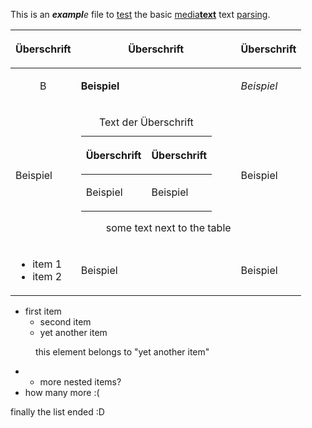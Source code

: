 {{Hauptartikel}}
This is an '''''e''xam''pl'''e'' file to [[test]] the basic [[mediawiki (language)|media'''text''']] text [https://parsing.com parsing].

{| class="wikitable"
|-
! Überschrift !! Überschrift !! Überschrift
|-
| align="center" | B || '''Beispiel''' || ''Beispiel''
|-
| Beispiel ||
{| class="wikitable"
|+ Text der Überschrift
|-
! Überschrift !! Überschrift
|-
| Beispiel || Beispiel
|}
: some text next to the table
| Beispiel
|-
|
* item 1
* item 2
| Beispiel || Beispiel
|}

* first item
** second item
** yet another item
: this element belongs to "yet another item"
*** more nested items?
* how many more :(
finally the list ended :D